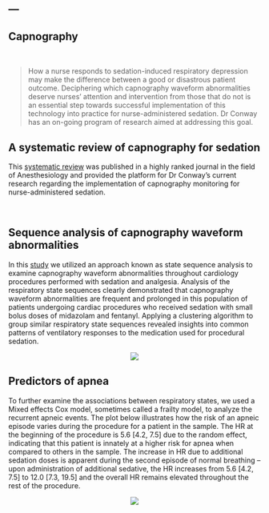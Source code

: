 ---
---
<div align = "center">

# Capnography

</div>

<div class = "row">
  
<div class = "col-md-3">
<br>
<i class="fas fa-procedures fa-10x"></i>
</div>

<div class = "col-md-9">


> How a nurse responds to sedation-induced respiratory depression may make the difference between a good or disastrous patient outcome. Deciphering which capnography waveform abnormalities deserve nurses’ attention and intervention from those that do not is an essential step towards successful implementation of this technology into practice for nurse-administered sedation. Dr Conway has an on-going program of research aimed at addressing this goal.

</div>
</div>



## <i class="fa fa-angle-double-right fa-lg"></i>  A systematic review of capnography for sedation

This [systematic review](https://onlinelibrary.wiley.com/doi/full/10.1111/anae.13378) was published in a highly ranked journal in the field of Anesthesiology and provided the platform for Dr Conway's current research regarding the implementation of capnography monitoring for nurse-administered sedation. 

<br>

## <i class="fa fa-angle-double-right fa-lg"></i>  Sequence analysis of capnography waveform abnormalities

In this [study](https://awconway.github.io/capnographyssa/) we utilized an approach known as state sequence analysis to examine capnography waveform abnormalities throughout cardiology procedures performed with sedation and analgesia. Analysis of the respiratory state sequences clearly demonstrated that capnography waveform abnormalities are frequent and prolonged in this population of patients undergoing cardiac procedures who received sedation with small bolus doses of midazolam and fentanyl. Applying a clustering algorithm to group similar respiratory state sequences revealed insights into common patterns of ventilatory responses to the medication used for procedural sedation. 

<center><img id="img-me" src="images/sequence-analysis.jpeg"  height="auto"></center>


## <i class="fa fa-angle-double-right fa-lg"></i>  Predictors of apnea

To further examine the associations between respiratory states, we used a Mixed effects Cox model, sometimes called a frailty model, to analyze the recurrent apneic events. The plot below illustrates how the risk of an apneic episode varies during the procedure for a patient in the sample. The HR at the beginning of the procedure  is 5.6 [4.2, 7.5] due to the random effect, indicating that this patient is innately at a higher risk for apnea when compared to others in the sample. The increase in HR due to additional sedation doses is apparent during the second episode of normal breathing – upon administration of additional sedative, the HR increases from 5.6 [4.2, 7.5] to 12.0 [7.3, 19.5] and the overall HR remains elevated throughout the rest of the procedure.

<center><img id="img-me" src="images/apnea.png"  height="auto"></center>
